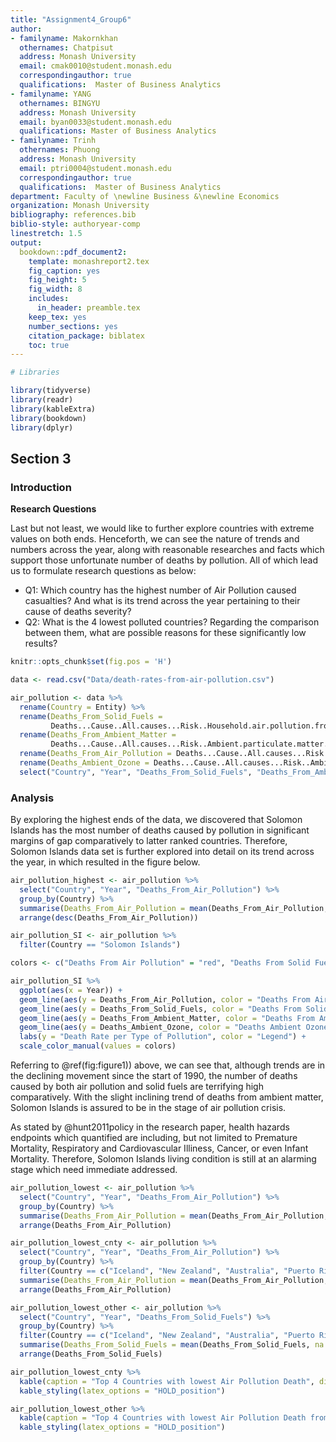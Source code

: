```yaml
---
title: "Assignment4_Group6"
author:
- familyname: Makornkhan
  othernames: Chatpisut
  address: Monash University
  email: cmak0010@student.monash.edu
  correspondingauthor: true
  qualifications:  Master of Business Analytics
- familyname: YANG
  othernames: BINGYU
  address: Monash University
  email: byan0033@student.monash.edu
  qualifications: Master of Business Analytics
- familyname: Trinh
  othernames: Phuong
  address: Monash University
  email: ptri0004@student.monash.edu
  correspondingauthor: true
  qualifications:  Master of Business Analytics
department: Faculty of \newline Business &\newline Economics
organization: Monash University
bibliography: references.bib
biblio-style: authoryear-comp
linestretch: 1.5
output:
  bookdown::pdf_document2:
    template: monashreport2.tex
    fig_caption: yes
    fig_height: 5
    fig_width: 8
    includes:
      in_header: preamble.tex
    keep_tex: yes
    number_sections: yes
    citation_package: biblatex
    toc: true
---
```



```r
# Libraries

library(tidyverse)
library(readr)
library(kableExtra)
library(bookdown)
library(dplyr)

```

## Section 3

### Introduction

\section*{Section 3 - Highest and Lowest Air Pollution}


**Research Questions**

Last but not least, we would like to further explore countries with extreme values on both ends. Henceforth, we can see the nature of trends and numbers across the year, along with reasonable researches and facts which support those unfortunate number of deaths by pollution. All of which lead us to formulate research questions as below:

- Q1: Which country has the highest number of Air Pollution caused casualties? And what is its trend across the year pertaining to their cause of deaths severity?
- Q2: What is the 4 lowest polluted countries? Regarding the comparison between them, what are possible reasons for these significantly low results?

```r
knitr::opts_chunk$set(fig.pos = 'H')
```

```r
data <- read.csv("Data/death-rates-from-air-pollution.csv")
```

```r
air_pollution <- data %>% 
  rename(Country = Entity) %>% 
  rename(Deaths_From_Solid_Fuels = 
         Deaths...Cause..All.causes...Risk..Household.air.pollution.from.solid.fuels...Sex..Both...Age..Age.standardized..Rate.) %>%
  rename(Deaths_From_Ambient_Matter =
         Deaths...Cause..All.causes...Risk..Ambient.particulate.matter.pollution...Sex..Both...Age..Age.standardized..Rate.) %>% 
  rename(Deaths_From_Air_Pollution = Deaths...Cause..All.causes...Risk..Air.pollution...Sex..Both...Age..Age.standardized..Rate.) %>% 
  rename(Deaths_Ambient_Ozone = Deaths...Cause..All.causes...Risk..Ambient.ozone.pollution...Sex..Both...Age..Age.standardized..Rate.) %>% 
  select("Country", "Year", "Deaths_From_Solid_Fuels", "Deaths_From_Ambient_Matter", "Deaths_From_Air_Pollution", "Deaths_Ambient_Ozone")
```


### Analysis

By exploring the highest ends of the data, we discovered that Solomon Islands has the most number of deaths caused by pollution in significant margins of gap comparatively to latter ranked countries. Therefore, Solomon Islands data set is further explored into detail on its trend across the year, in which resulted in the figure below.

```r
air_pollution_highest <- air_pollution %>% 
  select("Country", "Year", "Deaths_From_Air_Pollution") %>% 
  group_by(Country) %>%
  summarise(Deaths_From_Air_Pollution = mean(Deaths_From_Air_Pollution, na.rm=TRUE)) %>%
  arrange(desc(Deaths_From_Air_Pollution))

air_pollution_SI <- air_pollution %>% 
  filter(Country == "Solomon Islands")
```


```r
colors <- c("Deaths From Air Pollution" = "red", "Deaths From Solid Fuels" = "blue", "Deaths From Ambient Matter" = "green", "Deaths Ambient Ozone" = "yellow")

air_pollution_SI %>%
  ggplot(aes(x = Year)) +
  geom_line(aes(y = Deaths_From_Air_Pollution, color = "Deaths From Air Pollution")) +
  geom_line(aes(y = Deaths_From_Solid_Fuels, color = "Deaths From Solid Fuels")) +
  geom_line(aes(y = Deaths_From_Ambient_Matter, color = "Deaths From Ambient Matter")) +
  geom_line(aes(y = Deaths_Ambient_Ozone, color = "Deaths Ambient Ozone")) +
  labs(y = "Death Rate per Type of Pollution", color = "Legend") +
  scale_color_manual(values = colors)
```

Referring to \@ref(fig:figure1)) above, we can see that, although trends are in the declining movement since the start of 1990, the number of deaths caused by both air pollution and solid fuels are terrifying high comparatively. With the slight inclining trend of deaths from ambient matter, Solomon Islands is assured to be in the stage of air pollution crisis. 

As stated by @hunt2011policy in the research paper, health hazards endpoints which quantified are including, but not limited to Premature Mortality, Respiratory and Cardiovascular Illiness, Cancer, or even Infant Mortality. Therefore, Solomon Islands living condition is still at an alarming stage which need immediate addressed.


```r
air_pollution_lowest <- air_pollution %>% 
  select("Country", "Year", "Deaths_From_Air_Pollution") %>% 
  group_by(Country) %>%
  summarise(Deaths_From_Air_Pollution = mean(Deaths_From_Air_Pollution, na.rm=TRUE)) %>%
  arrange(Deaths_From_Air_Pollution)

air_pollution_lowest_cnty <- air_pollution %>% 
  select("Country", "Year", "Deaths_From_Air_Pollution") %>% 
  group_by(Country) %>% 
  filter(Country == c("Iceland", "New Zealand", "Australia", "Puerto Rico")) %>% 
  summarise(Deaths_From_Air_Pollution = mean(Deaths_From_Air_Pollution, na.rm=TRUE)) %>%
  arrange(Deaths_From_Air_Pollution) 

air_pollution_lowest_other <- air_pollution %>% 
  select("Country", "Year", "Deaths_From_Solid_Fuels") %>% 
  group_by(Country) %>% 
  filter(Country == c("Iceland", "New Zealand", "Australia", "Puerto Rico")) %>% 
  summarise(Deaths_From_Solid_Fuels = mean(Deaths_From_Solid_Fuels, na.rm=TRUE)) %>%
  arrange(Deaths_From_Solid_Fuels) 
```


```r
air_pollution_lowest_cnty %>%
  kable(caption = "Top 4 Countries with lowest Air Pollution Death", digits=3) %>% 
  kable_styling(latex_options = "HOLD_position")
```


```r
air_pollution_lowest_other %>%
  kable(caption = "Top 4 Countries with lowest Air Pollution Death from Solid Fuels", digits=3) %>% 
  kable_styling(latex_options = "HOLD_position")
```







